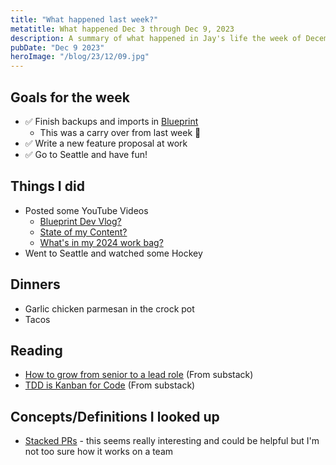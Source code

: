 ```yaml
---
title: "What happened last week?"
metatitle: What happened Dec 3 through Dec 9, 2023
description: A summary of what happened in Jay's life the week of December 3rd 2023.  
pubDate: "Dec 9 2023"
heroImage: "/blog/23/12/09.jpg"
---
```


## Goals for the week

- ✅ Finish backups and imports in [Blueprint](https://blueprint.heyjaywilson.com/)
    - This was a carry over from last week 🎉
- ✅ Write a new feature proposal at work
- ✅ Go to Seattle and have fun!

## Things I did

- Posted some YouTube Videos
    - [Blueprint Dev Vlog?](https://geni.us/qfl4Ux)
    - [State of my Content?](https://geni.us/stateOfContent2024)
    - [What's in my 2024 work bag?](https://geni.us/2024workbag)
- Went to Seattle and watched some Hockey

## Dinners

- Garlic chicken parmesan in the crock pot
- Tacos

## Reading

- [How to grow from senior to a lead role](https://open.substack.com/pub/gregorojstersek/p/how-to-grow-from-senior-to-a-lead) (From substack)
- [TDD is Kanban for Code](https://open.substack.com/pub/tidyfirst/p/tdd-is-kanban-for-code) (From substack)

## Concepts/Definitions I looked up

- [Stacked PRs](https://stacking.dev/) - this seems really interesting and could be helpful but I'm not too sure how it works on a team